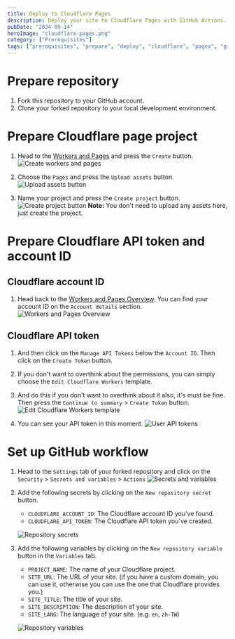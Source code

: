 ```yaml
---
title: Deploy to Cloudflare Pages
description: Deploy your site to Cloudflare Pages with GitHub Actions.
pubDate: "2024-09-14"
heroImage: "cloudflare-pages.png"
category: ["Prerequisites"]
tags: ["prerequisites", "prepare", "deploy", "cloudflare", "pages", "github-actions", "wrangler"]
---
```


# Prepare repository

1. Fork this repository to your GitHub account.
2. Clone your forked repository to your local development environment.

# Prepare Cloudflare page project

1. Head to the [Workers and Pages](https://dash.cloudflare.com/?to=/:account/workers-and-pages/create) and press the `Create` button.
![Create workers and pages](cloudflare-create-workers-and-pages.png)

2. Choose the `Pages` and press the `Upload assets` button.
![Upload assets button](cloudflare-upload-assets-button.png)

3. Name your project and press the `Create project` button.
![Create project button](cloudflare-create-project.png)
**Note:** You don't need to upload any assets here, just create the project.

# Prepare Cloudflare API token and account ID

## Cloudflare account ID

1. Head back to the [Workers and Pages Overview](https://dash.cloudflare.com/?to=/:account/workers-and-pages). You can find your account ID on the `Account details` section.
![Workers and Pages Overview](cloudflare-workers-and-pages-overview.png)

## Cloudflare API token

1. And then click on the `Manage API Tokens` below the `Account ID`. Then click on the `Create Token` button.

2. If you don't want to overthink about the permissions, you can simply choose the `Edit Cloudflare Workers` template.

3. And do this if you don't want to overthink about it also, it's must be fine. Then press the `Continue to summary` > `Create Token` button.
![Edit Cloudflare Workers template](cloudflare-edit-workers-template.png)

4. You can see your API token in this moment.
![User API tokens](cloudflare-user-api-tokens.png)

# Set up GitHub workflow

1. Head to the `Settings` tab of your forked repository and click on the `Security` > `Secrets and variables` > `Actions`
![Secrets and variables](github-repository-secrets-and-variables.png)

2. Add the following secrets by clicking on the `New repository secret` button.
    - `CLOUDFLARE_ACCOUNT_ID`: The Cloudflare account ID you've found.
    - `CLOUDFLARE_API_TOKEN`: The Cloudflare API token you've created.

    ![Repository secrets](github-repository-secrets.png)

3. Add the following variables by clicking on the `New repository variable` button in the `Variables` tab.
    - `PROJECT_NAME`: The name of your Cloudflare project.
    - `SITE_URL`: The URL of your site. (if you have a custom domain, you can use it, otherwise you can use the one that Cloudflare provides you.)
    - `SITE_TITLE`: The title of your site.
    - `SITE_DESCRIPTION`: The description of your site.
    - `SITE_LANG`: The language of your site. (e.g. `en`, `zh-TW`)

    ![Repository variables](github-repository-variables-for-cloudflare-page.png)

